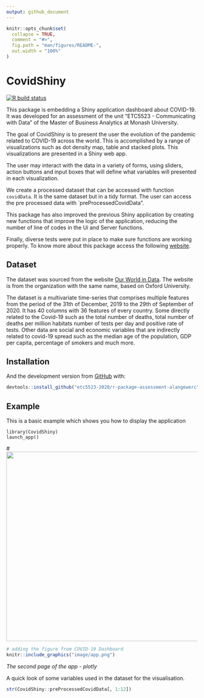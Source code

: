 ---
output: github_document
---

<!-- README.md is generated from README.Rmd. Please edit that file -->

```{r, include = FALSE}
knitr::opts_chunk$set(
  collapse = TRUE,
  comment = "#>",
  fig.path = "man/figures/README-",
  out.width = "100%"
)
```

# CovidShiny

<!-- badges: start -->
[![R build status](https://github.com/etc5523-2020/r-package-assessment-alangewerc/workflows/R-CMD-check/badge.svg)](https://github.com/etc5523-2020/r-package-assessment-alangewerc/actions)
<!-- badges: end -->

This package is embedding a Shiny application dashboard about COVID-19. It was developed for an assessment of the unit “ETC5523 - Communicating with Data” of the Master of Business Analytics at Monash University.

The goal of CovidShiny is to present the user the evolution of the pandemic related to COVID-19 across the world. 
This is accomplished by a range of visualizations such as dot density map, table and stacked plots. This 
visualizations are presented in a Shiny web app. 

The user may interact with the data in a variety of forms, using sliders, action buttons and input boxes that
will define what variables will presented in each visualization. 

We create a processed dataset that can be accessed with function `covidData`. It is the same dataset but in a tidy format. The user can access the pre processed data with `preProcessedCovidData".

This package has also improved the previous Shiny application by creating new functions that improve the logic of the application, reducing the number of line of codes in the Ui and Server functions. 

Finally, diverse tests were put in place to make sure functions are working properly. To know more about this package access the following [website](https://etc5523-2020.github.io/r-package-assessment-alangewerc/). 


## Dataset

The dataset was sourced from the website [Our World in Data](https://ourworldindata.org/coronavirus/country/bolivia?country=~BOL). The website is from the organization with the same name, based on Oxford University.  

The dataset is a multivariate time-series that comprises multiple features from the period of the 31th of December, 2019 to the 29th of September of 2020. It has 40 columns with 36 features of every country. Some directly related to the Covid-19 such as the total number of deaths, total number of deaths per million habitats number of tests per day and positive rate of tests. Other data are social and economic variables that are indirectly related to covid-19 spread such as the median age of the population, GDP per capita, percentage of smokers and much more.


## Installation

And the development version from [GitHub](https://github.com/) with:

``` r
devtools::install_github("etc5523-2020/r-package-assessment-alangewerc")
```
## Example

This is a basic example which shows you how to display the application


```{example}
library(CovidShiny)
launch_app()
```

#<img src="image/app.png" height = '500' width="1000"/>

```{r external-image, echo=FALSE, out.width='100%', fig.align='left'}
# adding the figure from COVID-19 Dashboard
knitr::include_graphics("image/app.png")
```


*The second page of the app - plotly*

A quick look of some variables used in the dataset for the visualisation. 

```{r, data}
str(CovidShiny::preProcessedCovidData[, 1:12])
```

